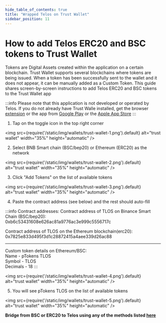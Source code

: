 ---
hide_table_of_contents: true
title: "Wrapped Telos on Trust Wallet"
sidebar_position: 11
---

# How to add Telos ERC20 and BSC tokens to Trust Wallet

Tokens are Digital Assets created within the application on a certain blockchain. Trust Wallet supports several blockchains where tokens are being issued. When a token has been successfully sent to the wallet and it does not appear, it can be manually added as a Custom Token.
This guide shares screen-by-screen instructions to add Telos ERC20 and BSC tokens to the Trust Wallet app

:::info
Please note that this application is not developed or operated by Telos.
If you do not already have Trust Walle installed, get the browser [extension](https://chrome.google.com/webstore/detail/trust-wallet/egjidjbpglichdcondbcbdnbeeppgdph) or the app from [Google Play](https://play.google.com/store/apps/details?id=com.wallet.crypto.trustapp&referrer=utm_source%3Dwebsite) or the [Apple App Store](https://apps.apple.com/app/apple-store/id1288339409?mt=8)
:::

1. Tap on the toggle icon in the top right corner

<img
    src={require('/static/img/wallets/trust-wallet-1.png').default}
    alt="trust wallet"
    width="35%"
    height="automatic"
/>

2. Select BNB Smart chain (BSC/bep20) or Ethereum (ERC20) as the network

<img
    src={require('/static/img/wallets/trust-wallet-2.png').default}
    alt="trust wallet"
    width="35%"
    height="automatic"
/>


3. Click "Add Tokens" on the list of available tokens

<img
    src={require('/static/img/wallets/trust-wallet-3.png').default}
    alt="trust wallet"
    width="35%"
    height="automatic"
/>

4. Paste the contract address (see below) and the rest should auto-fill

:::info
Contract addresses:
Contract address of TLOS on Binance Smart Chain (BSC/bep20):  
0xb6c53431608e626ac81a9776ac3e999c5556717c  

Contract address of TLOS on the Ethereum blockchain(erc20):  
0x7825e833d495f3d1c28872415a4aee339d26ac88  
  
---  
  
Custom token details on Ethereum/BSC:  
Name - pTokens TLOS  
Symbol - TLOS  
Decimals - 18
:::

<img
    src={require('/static/img/wallets/trust-wallet-4.png').default}
    alt="trust wallet"
    width="35%"
    height="automatic"
/>

5. You will see pTokens TLOS on the list of available tokens

<img
    src={require('/static/img/wallets/trust-wallet-5.png').default}
    alt="trust wallet"
    width="35%"
    height="automatic"
/>

**Bridge from BSC or ERC20 to Telos using any of the methods listed [here](/users/getting-started/bridging/)**